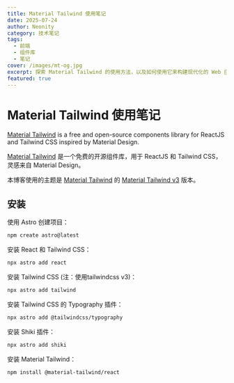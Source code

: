 ```yaml
---
title: Material Tailwind 使用笔记
date: 2025-07-24
author: Neonity
category: 技术笔记
tags:
  - 前端
  - 组件库
  - 笔记
cover: /images/mt-og.jpg
excerpt: 探索 Material Tailwind 的使用方法，以及如何使用它来构建现代化的 Web 应用。
featured: true
---
```


# Material Tailwind 使用笔记

[Material Tailwind](https://www.material-tailwind.com/) is a free and open-source components library for ReactJS and Tailwind CSS inspired by Material Design.

[Material Tailwind](https://www.material-tailwind.com/) 是一个免费的开源组件库，用于 ReactJS 和 Tailwind CSS，灵感来自 Material Design。

本博客使用的主题是 [Material Tailwind](https://www.material-tailwind.com/) 的 [Material Tailwind v3](https://www.material-tailwind.com/docs/v3/react/installation) 版本。


## 安装

使用 Astro 创建项目：

```bash
npm create astro@latest
```

安装 React 和 Tailwind CSS：

```bash
npx astro add react
```

安装 Tailwind CSS (注：使用tailwindcss v3)：

```bash
npx astro add tailwind
```

安装 Tailwind CSS 的 Typography 插件：

```bash
npx astro add @tailwindcss/typography
```

安装 Shiki 插件：

```bash
npx astro add shiki
```

安装 Material Tailwind：
```bash
npm install @material-tailwind/react
```